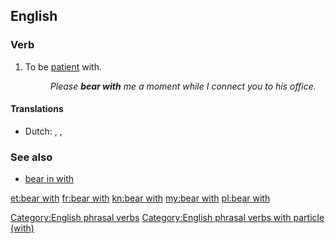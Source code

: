 ==English==

{{rfe|lang=en}}

===Verb===
{{head|en|verb|phrasal verb|head=to [[bear]] with}}

# {{context|idiomatic|lang=en}} To be [[patient]] with.
#: ''Please '''bear with''' me a moment while I connect you to his office.''

====Translations====
{{trans-top|be patient with}}
* Dutch: {{t+|nl|geduld}} {{t+|nl|hebben}}, {{t+|nl|uithouden}}, {{t+|nl|verdragen}}
{{trans-mid}}
{{trans-bottom}}

===See also===
* [[bear in with]]

[[Category:English phrasal verbs]]
[[Category:English phrasal verbs with particle (with)]]

[[et:bear with]]
[[fr:bear with]]
[[kn:bear with]]
[[my:bear with]]
[[pl:bear with]]
